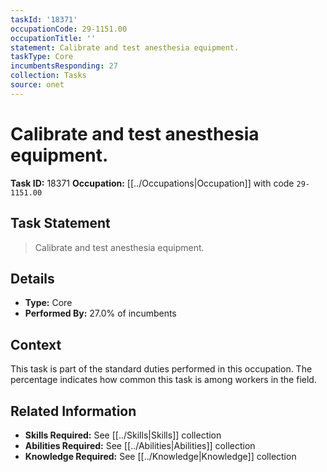 ```yaml
---
taskId: '18371'
occupationCode: 29-1151.00
occupationTitle: ''
statement: Calibrate and test anesthesia equipment.
taskType: Core
incumbentsResponding: 27
collection: Tasks
source: onet
---
```

# Calibrate and test anesthesia equipment.

**Task ID:** 18371
**Occupation:** [[../Occupations|Occupation]] with code `29-1151.00`

## Task Statement

> Calibrate and test anesthesia equipment.

## Details

- **Type:** Core
- **Performed By:** 27.0% of incumbents

## Context

This task is part of the standard duties performed in this occupation. The percentage indicates how common this task is among workers in the field.

## Related Information

- **Skills Required:** See [[../Skills|Skills]] collection
- **Abilities Required:** See [[../Abilities|Abilities]] collection
- **Knowledge Required:** See [[../Knowledge|Knowledge]] collection
